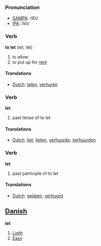 === Pronunciation ===
*[[w:SAMPA|SAMPA]]: /lEt/
*[[w:IPA|IPA]]: /lεt/

=== Verb ===

'''to let''' (let, let)

# to allow
# to put up for [[rent]]

==== Translations ====
*[[Dutch]]: [[laten]], [[verhuren]]

=== Verb ===

'''let'''

# past tense of to let

==== Translations ====
*[[Dutch]]: [[liet]], [[lieten]], [[verhuurde]], [[verhuurden]]

=== Verb ===

'''let'''

# past participle of to let

==== Translations ====
*[[Dutch]]: [[gelaten]], [[verhuurd]]

==[[Danish]]==

'''let'''

#[[Light]]
#[[Easy]]